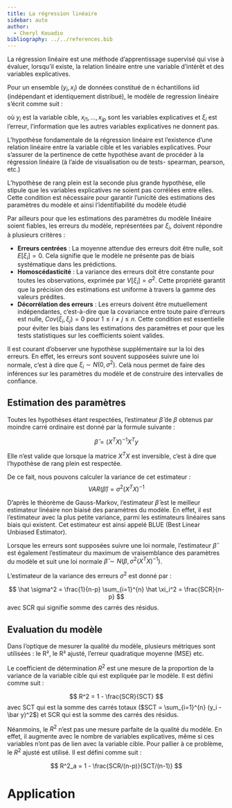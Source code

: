```yaml
---
title: La régression linéaire
sidebar: auto
author:
  - Cheryl Kouadio
bibliography: ../../references.bib
---
```


La régression linéaire est une méthode d'apprentissage supervisé qui vise à évaluer, lorsqu'il existe, la relation linéaire entre une variable d'intérêt et des variables explicatives.


Pour un ensemble $(y_i,x_i)$ de données constitué de n échantillons iid (indépendant et identiquement distribué), le modèle de regression linéaire s'écrit comme suit : 

\begin{align}
y_i&= \beta_0 + \beta_1 x_{i1} + \dots + \beta_p x_{ip} + \xi_i\\
&= X_i \beta + \xi_i
\end{align}

où $y_i$ est la variable cible, $x_{i1}, \dots, x_{ip}$ sont les variables explicatives et $\xi_i$ est l'erreur, l'information que les autres variables explicatives ne donnent pas.


L'hypothèse fondamentale de la régression linéaire est l'existence d'une relation linéaire entre la variable cible et les variables explicatives. Pour s'assurer de la pertinence de cette hypothèse avant de procéder à la régression linéaire (à l'aide de visualisation ou de tests- spearman, pearson, etc.)

L'hypothèse de rang plein est la seconde plus grande hypothèse, elle stipule que les variables explicatives ne soient pas corrélées entre elles. Cette condition est nécessaire pour garantir l'unicité des estimations des paramètres du modèle et ainsi l'identifiabilité du modèle étudié

Par ailleurs pour que les estimations des paramètres du modèle linéaire soient fiables, les erreurs du modèle, représentées par $\xi_i$, doivent répondre à plusieurs critères :

-   **Erreurs centrées** : La moyenne attendue des erreurs doit être nulle, soit $E[\xi_i] = 0$. Cela signifie que le modèle ne présente pas de biais systématique dans les prédictions.
-   **Homoscédasticité** : La variance des erreurs doit être constante pour toutes les observations, exprimée par $V[\xi_i] = \sigma^2$. Cette propriété garantit que la précision des estimations est uniforme à travers la gamme des valeurs prédites.
-   **Décorrélation des erreurs** : Les erreurs doivent être mutuellement indépendantes, c’est-à-dire que la covariance entre toute paire d'erreurs est nulle, $Cov(\xi_i, \xi_j) = 0$ pour $1\leq i \neq j \leq n$. Cette condition est essentielle pour éviter les biais dans les estimations des paramètres et pour que les tests statistiques sur les coefficients soient valides.

Il est courant d'observer une hypothèse supplémentaire sur la loi des erreurs. En effet, les erreurs sont souvent supposées suivre une loi normale, c'est à dire que $\xi_i \sim N(0, \sigma^2)$. Celà nous permet de faire des inférences sur les paramètres du modèle et de construire des intervalles de confiance.


## Estimation des paramètres

Toutes les hypothèses étant respectées, l'estimateur $\hat \beta$ de $\beta$ obtenus par moindre carré ordinaire est donné par la formule suivante :

$$
\hat \beta = (X^T X)^{-1} X^T y
$$

Elle n'est valide que lorsque la matrice $X^T X$ est inversible, c'est à dire que l'hypothèse de rang plein est respectée.

De ce fait, nous pouvons calculer la variance de cet estimateur :
$$
VAR(\hat \beta) = \sigma^2 (X^T X)^{-1}
$$

D'après le théorème de Gauss-Markov, l'estimateur $\hat \beta$ est le meilleur estimateur linéaire non biaisé des paramètres du modèle. En effet, il est l'estimateur avec la plus petite variance, parmi les estimateurs linéaires sans biais qui existent.
Cet estimateur est ainsi appelé BLUE (Best Linear Unbiased Estimator).

Lorsque les erreurs sont supposées suivre une loi normale, l'estimateur $\hat \beta$ est également l'estimateur du maximum de vraisemblance des paramètres du modèle et suit une loi normale $\hat \beta \sim N(\beta, \sigma^2 (X^T X)^{-1})$.

L'estimateur de la variance des erreurs $\sigma^2$ est donné par :

$$
\hat \sigma^2 = \frac{1}{n-p} \sum_{i=1}^{n} \hat \xi_i^2 = \frac{SCR}{n-p}
$$
avec SCR qui signifie somme des carrés des résidus.

## Evaluation du modèle

Dans l'optique de mesurer la qualité du modèle, plusieurs métriques sont utilisées : le R², le R² ajusté, l'erreur quadratique moyenne (MSE) etc.

Le coefficient de détermination $R^2$ est une mesure de la proportion de la variance de la variable cible qui est expliquée par le modèle. Il est défini comme suit :

$$
R^2 = 1 - \frac{SCR}{SCT}
$$
avec SCT qui est la somme des carrés totaux ($SCT = \sum_{i=1}^{n} (y_i - \bar y)^2$) et SCR qui est la somme des carrés des résidus.

Néanmoins, le $R^2$ n'est pas une mesure parfaite de la qualité du modèle. En effet, il augmente avec le nombre de variables explicatives, même si ces variables n'ont pas de lien avec la variable cible. Pour pallier à ce problème, le $R^2$ ajusté est utilisé. Il est défini comme suit :

$$
R^2_a = 1 - \frac{SCR/(n-p)}{SCT/(n-1)}
$$

# Application